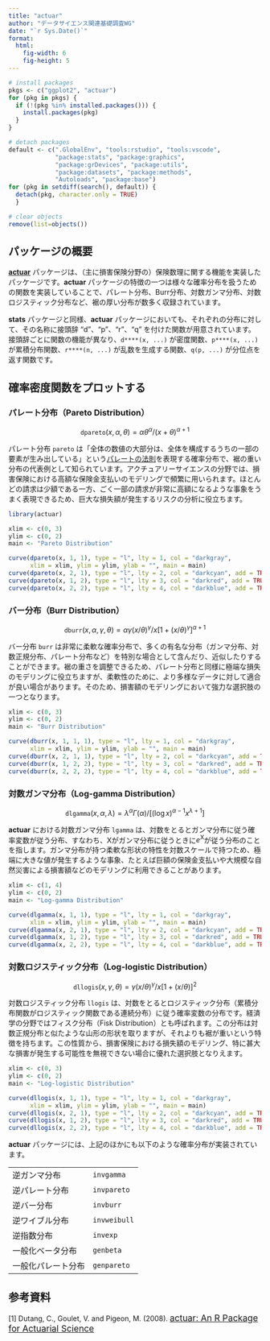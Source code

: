 ```yaml
---
title: "actuar"
author: "データサイエンス関連基礎調査WG"
date: "`r Sys.Date()`"
format:
  html:
    fig-width: 6
    fig-height: 5
---
```


```r

# install packages
pkgs <- c("ggplot2", "actuar")
for (pkg in pkgs) {
  if (!(pkg %in% installed.packages())) {
    install.packages(pkg)
  }
}

# detach packages
default <- c(".GlobalEnv", "tools:rstudio", "tools:vscode",
             "package:stats", "package:graphics",
             "package:grDevices", "package:utils",
             "package:datasets", "package:methods",
             "Autoloads", "package:base")
for (pkg in setdiff(search(), default)) {
  detach(pkg, character.only = TRUE)
  }

# clear objects
remove(list=objects())
```

## パッケージの概要

[**actuar**](https://CRAN.R-project.org/package=actuar) パッケージは、（主に損害保険分野の）保険数理に関する機能を実装したパッケージです。**actuar** パッケージの特徴の一つは様々な確率分布を扱うための関数を実装していることで、パレート分布、Burr分布、対数ガンマ分布、対数ロジスティック分布など、裾の厚い分布が数多く収録されています。

**stats** パッケージと同様、**actuar** パッケージにおいても、それぞれの分布に対して、その名称に接頭辞 "d"、"p"、"r"、"q" を付けた関数が用意されています。接頭辞ごとに関数の機能が異なり、`d****(x, ...)` が密度関数、`p****(x, ...)` が累積分布関数、`r****(n, ...)` が乱数を生成する関数、`q(p, ...)` が分位点を返す関数です。

## 確率密度関数をプロットする

### パレート分布（Pareto Distribution）

$$
\texttt{dpareto}(x,{\alpha},{\theta})={{\alpha}{\theta}^{\alpha}}/{(x+\theta)^{\alpha+1}}
$$

パレート分布 `pareto` は「全体の数値の大部分は、全体を構成するうちの一部の要素が生み出している」という[パレートの法則](https://ja.wikipedia.org/wiki/%E3%83%91%E3%83%AC%E3%83%BC%E3%83%88%E3%81%AE%E6%B3%95%E5%89%87)を表現する確率分布で、裾の重い分布の代表例として知られています。アクチュアリーサイエンスの分野では、損害保険における高額な保険金支払いのモデリングで頻繁に用いられます。ほとんどの請求は少額である一方、ごく一部の請求が非常に高額になるような事象をうまく表現できるため、巨大な損失額が発生するリスクの分析に役立ちます。

```r
library(actuar)

xlim <- c(0, 3)
ylim <- c(0, 2)
main <- "Pareto Distribution"

curve(dpareto(x, 1, 1), type = "l", lty = 1, col = "darkgray",
      xlim = xlim, ylim = ylim, ylab = "", main = main)
curve(dpareto(x, 2, 1), type = "l", lty = 2, col = "darkcyan", add = TRUE)
curve(dpareto(x, 1, 2), type = "l", lty = 3, col = "darkred", add = TRUE)
curve(dpareto(x, 2, 2), type = "l", lty = 4, col = "darkblue", add = TRUE)
```

### バー分布（Burr Distribution）

$$
\texttt{dburr}(x,{\alpha},{\gamma},{\theta})={{\alpha}{\gamma}(x/{\theta})^{\gamma}}/{x[1+(x/{\theta)^{\gamma}}]^{\alpha + 1}}
$$

バー分布 `burr` は非常に柔軟な確率分布で、多くの有名な分布（ガンマ分布、対数正規分布、パレート分布など）を特別な場合として含んだり、近似したりすることができます。裾の重さを調整できるため、パレート分布と同様に極端な損失のモデリングに役立ちますが、柔軟性のために、より多様なデータに対して適合が良い場合があります。そのため、損害額のモデリングにおいて強力な選択肢の一つとなります。

```r
xlim <- c(0, 3)
ylim <- c(0, 2)
main <- "Burr Distribution"

curve(dburr(x, 1, 1, 1), type = "l", lty = 1, col = "darkgray",
      xlim = xlim, ylim = ylim, ylab = "", main = main)
curve(dburr(x, 2, 1, 1), type = "l", lty = 2, col = "darkcyan", add = TRUE)
curve(dburr(x, 1, 2, 2), type = "l", lty = 3, col = "darkred", add = TRUE)
curve(dburr(x, 2, 2, 2), type = "l", lty = 4, col = "darkblue", add = TRUE)
```

### 対数ガンマ分布（Log-gamma Distribution）

$$
\texttt{dlgamma}(x,{\alpha},{\lambda})={{\lambda}^{\alpha}{\Gamma}({\alpha})}/{[(\log{x})^{\alpha-1}x^{\lambda+1}]}
$$

**actuar** における対数ガンマ分布 `lgamma` は、対数をとるとガンマ分布に従う確率変数が従う分布、すなわち、$\mathrm{X}$がガンマ分布に従うときに$e^{\mathrm{X}}$が従う分布のことを指します。ガンマ分布が持つ柔軟な形状の特性を対数スケールで持つため、極端に大きな値が発生するような事象、たとえば巨額の保険金支払いや大規模な自然災害による損害額などのモデリングに利用できることがあります。

```r
xlim <- c(1, 4)
ylim <- c(0, 2)
main <- "Log-gamma Distribution"

curve(dlgamma(x, 1, 1), type = "l", lty = 1, col = "darkgray",
      xlim = xlim, ylim = ylim, ylab = "", main = main)
curve(dlgamma(x, 2, 1), type = "l", lty = 2, col = "darkcyan", add = TRUE)
curve(dlgamma(x, 1, 2), type = "l", lty = 3, col = "darkred", add = TRUE)
curve(dlgamma(x, 2, 2), type = "l", lty = 4, col = "darkblue", add = TRUE)
```

### 対数ロジスティック分布（Log-logistic Distribution）

$$
\texttt{dllogis}(x,{\gamma},{\theta})={{\gamma}(x/{\theta})^{\gamma}}/{x[1+(x/{\theta)}]^2}
$$

対数ロジスティック分布 `llogis` は、対数をとるとロジスティック分布（累積分布関数がロジスティック関数である連続分布）に従う確率変数の分布です。経済学の分野ではフィスク分布（Fisk Distribution）とも呼ばれます。この分布は対数正規分布と似たような山形の形状を取りますが、それよりも裾が重いという特徴を持ちます。この性質から、損害保険における損失額のモデリング、特に甚大な損害が発生する可能性を無視できない場合に優れた選択肢となりえます。

```r
xlim <- c(0, 3)
ylim <- c(0, 2)
main <- "Log-logistic Distribution"

curve(dllogis(x, 1, 1), type = "l", lty = 1, col = "darkgray",
      xlim = xlim, ylim = ylim, ylab = "", main = main)
curve(dllogis(x, 2, 1), type = "l", lty = 2, col = "darkcyan", add = TRUE)
curve(dllogis(x, 1, 2), type = "l", lty = 3, col = "darkred", add = TRUE)
curve(dllogis(x, 2, 2), type = "l", lty = 4, col = "darkblue", add = TRUE)
```

**actuar** パッケージには、上記のほかにも以下のような確率分布が実装されています。

|                    |              |
|--------------------|--------------|
| 逆ガンマ分布       | `invgamma`   |
| 逆パレート分布     | `invpareto`  |
| 逆バー分布         | `invburr`    |
| 逆ワイブル分布     | `invweibull` |
| 逆指数分布         | `invexp`     |
| 一般化ベータ分布   | `genbeta`    |
| 一般化パレート分布 | `genpareto`  |

## 参考資料

\[1\] Dutang, C., Goulet, V. and Pigeon, M. (2008). [actuar: An R Package for Actuarial Science](#0){style="font-size: 13pt;"}
